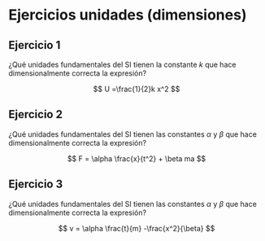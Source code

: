 # Ejercicios unidades (dimensiones)

::: {.callout-tip appearance="simple" icon=false collapse="false"}
## Ejercicio 1
¿Qué unidades fundamentales del SI tienen la constante $k$ que hace dimensionalmente correcta la expresión?

$$
U =\frac{1}{2}k x^2
$$

:::


::: {.callout-tip appearance="simple" icon=false collapse="false"}
## Ejercicio 2
¿Qué unidades fundamentales del SI tienen las constantes $\alpha$ y $\beta$ que hace dimensionalmente correcta la expresión?

$$
F = \alpha \frac{x}{t^2} + \beta ma
$$

:::

::: {.callout-tip appearance="simple" icon=false collapse="false"}
## Ejercicio 3
¿Qué unidades fundamentales del SI tienen las constantes $\alpha$ y $\beta$ que hace dimensionalmente correcta la expresión?

$$
v = \alpha \frac{t}{m} -\frac{x^2}{\beta}
$$

:::

